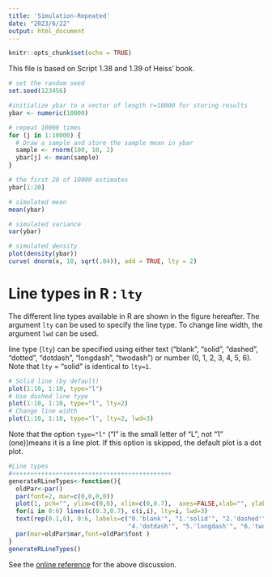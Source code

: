 ```yaml
---
title: 'Simulation-Repeated'
date: "2023/6/22"
output: html_document
---
```


```r
knitr::opts_chunk$set(echo = TRUE)
```

This file is based on Script 1.38 and 1.39 of Heiss' book.

```r
# set the random seed
set.seed(123456)

#initialize ybar to a vector of length r=10000 for storing results
ybar <- numeric(10000)

# repeat 10000 times
for (j in 1:10000) {
  # Draw a sample and store the sample mean in ybar
  sample <- rnorm(100, 10, 2)
  ybar[j] <- mean(sample)
}

# the first 20 of 10000 estimates
ybar[1:20]

# simulated mean
mean(ybar)

# simulated variance
var(ybar)

# simulated density
plot(density(ybar))
curve( dnorm(x, 10, sqrt(.04)), add = TRUE, lty = 2)
```

# Line types in R : `lty`

The different line types available in R are shown in the figure hereafter. The argument `lty` can be used to specify the line type. To change line width, the argument `lwd` can be used.

line type (`lty`) can be specified using either text (“blank”, “solid”, “dashed”, “dotted”, “dotdash”, “longdash”, “twodash”) or number (0, 1, 2, 3, 4, 5, 6). Note that `lty` = “solid” is identical to `lty=1`.

```r
# Solid line (by default)
plot(1:10, 1:10, type="l")
# Use dashed line type
plot(1:10, 1:10, type="l", lty=2)
# Change line width
plot(1:10, 1:10, type="l", lty=2, lwd=3)
```

Note that the option `type="l"` ("l" is the small letter of "L", not "1" (one))means it is a line plot. If this option is skipped, the default plot is a dot plot.

```r
#Line types
#++++++++++++++++++++++++++++++++++++++++++++
generateRLineTypes<-function(){
  oldPar<-par()
  par(font=2, mar=c(0,0,0,0))
  plot(1, pch="", ylim=c(0,6), xlim=c(0,0.7),  axes=FALSE,xlab="", ylab="")
  for(i in 0:6) lines(c(0.3,0.7), c(i,i), lty=i, lwd=3)
  text(rep(0.1,6), 0:6, labels=c("0.'blank'", "1.'solid'", "2.'dashed'", "3.'dotted'",
                                 "4.'dotdash'", "5.'longdash'", "6.'twodash'"))
  par(mar=oldPar$mar,font=oldPar$font )
}
generateRLineTypes()
```

See the [online reference](http://www.sthda.com/english/wiki/line-types-in-r-lty#:~:text=line%20type%20(lty)%20can%20be,is%20identical%20to%20lty%3D1.) for the above discussion.